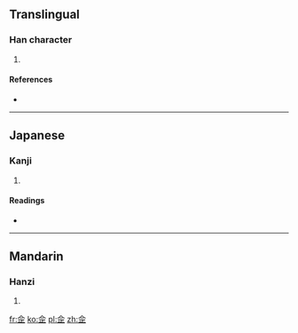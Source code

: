 ==Translingual==

===Han character===
{{Han char|rn=9|rad=人|as=06|sn=8|four=|canj=人一一一 (OMMM), X人一一一 (XOMMM)}}

# {{defn|Han|sort=人06}}

====References====
* {{Han ref|kx=0100.150|dkj=00554|dj=0212.110|hdz=10141.070|uh=4F71|ud=20337}}

----

==Japanese==

===Kanji===
{{ja-kanji|grade=|rs=人06}}

# {{defn|Japanese|sort=人06}}

====Readings====
* {{ja-readings|on=[[ほう]] (hō)|kun=[[のり]] (nori)}}

----

==Mandarin==

===Hanzi===
{{cmn-hanzi|pin=[[fǎ]] ([[fa3]]), [[mǐ]] ([[mi3]]), [[nài]] ([[nai4]])|wg=fa<sup>3</sup>, mi<sup>3</sup>, nai<sup>4</sup>}}

# {{defn|Mandarin|sort=人06}}

[[fr:佱]]
[[ko:佱]]
[[pl:佱]]
[[zh:佱]]